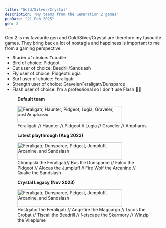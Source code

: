 ```yaml
---
title: "Gold/Silver/Crystal"
description: "My teams from the Generation 2 games"
pubDate: "21 Feb 2025"
gen: 2
---
```


Gen 2 is my favourite gen and Gold/Silver/Crystal are therefore my favourite games. They bring back a lot of nostalgia and happiness is important to me from a gaming perspective.

* Starter of choice: Totodile
* Bird of choice: Pidgeot
* Cut user of choice: Beedrill/Sandslash
* Fly user of choice: Pidgeot/Lugia
* Surf user of choice: Feraligatr
* Strength user of choice: Graveler/Feraligatr/Dunsparce
* Flash user of choice: I'm a professional so I don't use Flash 💅🏽

<figure class="img-center" style="margin-bottom: calc(var(--gap) * 2);">
	<p><strong>Default team</strong></p>
	<img src="/images/gsc_team.gif" width="336px" height="56px" alt="Feraligatr, Haunter, Pidgeot, Lugia, Graveler, and Ampharos"/>
	<figcaption>Feraligatr // Haunter // Pidgeot // Lugia // Graveler // Ampharos</figcaption>
</figure>

<figure class="img-center">
	<p><strong>Latest playthrough (Aug 2023)</strong></p>
	<img src="/images/gsc_team_2.gif" width="336px" height="56px" alt="Feraligatr, Dunsparce, Pidgeot, Jumpluff, Arcanine, and Sandslash"/>
	<figcaption>Chompski the Feraligatr// Bus the Dunsparce // Falco the Pidgeot // Alocas the Jumpluff // Fire Wolf the Arcanine // Quake the Sandslash</figcaption>
</figure>

<figure class="img-center">
	<p><strong>Crystal Legacy (Nov 2023)</strong></p>
	<img src="/images/gsc_team_3.gif" width="336px" height="56px" alt="Feraligatr, Dunsparce, Pidgeot, Jumpluff, Arcanine, and Sandslash"/>
	<figcaption>Hostgator the Feraligatr // Angelfire the Magcargo // Lycos the Crobat // Tiscali the Beedrill // Netscape the Skarmory // Winzip the Vileplume</figcaption>
</figure>
